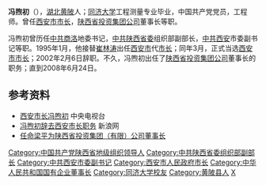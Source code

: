 '''冯煦初'''（{{bd|1943年|12月|catIdx=F}}），[[湖北|湖北]][[黄陂县|黄陂]]人；[[同济大学|同济大学]]工程测量专业毕业，中国共产党党员，工程师。曾任[[西安市|西安市]][[市长|市长]]，[[陕西省投资集团公司|陕西省投资集团公司]]董事长等职。

冯煦初曾历任[[中共|中共]][[商洛|商洛]]地委书记，[[中共陕西省委|中共陕西省委]]组织部副部长，[[中共|中共]][[西安|西安]]市委副书记等职。1995年1月，他接替[[崔林涛|崔林涛]]出任[[西安市|西安市]]代[[市长|市长]]；同年3月，正式当选[[西安市|西安市]][[市长|市长]]；2002年2月6日辞职。不久，冯煦初出任了[[陕西省投资集团公司|陕西省投资集团公司]]董事长的职务；直到2008年6月24日。

==参考资料==
*[http://www.cctv.com/life/ten_city/mayor01.html 西安市长冯煦初]{{Wayback|url=http://www.cctv.com/life/ten_city/mayor01.html |date=20031213224135 }} 中央电视台
*[http://news.sina.com.cn/c/2002-02-07/470362.html 冯煦初辞去西安市长职务]{{Wayback|url=http://news.sina.com.cn/c/2002-02-07/470362.html |date=20050527143118 }} 新浪网
*[https://web.archive.org/web/20081202193040/http://shaanxi.cnwest.com/content/2008-08/04/content_1338053.htm 任命梁平为陕西省投资集团（有限）公司董事长]

{{start box}}
{{s-before|—}}
{{s-title|[[陕西省投资集团公司|陕西省投资集团公司]]董事长|2002年2月 - 2008年6月}}
{{s-after|[[梁平|梁平]]}}
{{s-before|[[崔林涛|崔林涛]] }}
{{s-title|[[中华人民共和国|中华人民共和国]][[西安市|西安市]][[市长|市长]]|1995年1月 - 2002年2月}}
{{s-after|[[孙清云|孙清云]]}}
{{end box}}
{{西安市市长|PRC}}
{{中华人民共和国官员小作品}}
{{DEFAULTSORT:F}}
[[Category:中国共产党陕西省地级组织领导人|Category:中国共产党陕西省地级组织领导人]]
[[Category:中共陕西省委组织部副部长|Category:中共陕西省委组织部副部长]]
[[Category:中共西安市委副书记|Category:中共西安市委副书记]]
[[Category:西安市人民政府市长|Category:西安市人民政府市长]]
[[Category:中华人民共和国国有企业董事长|Category:中华人民共和国国有企业董事长]]
[[Category:同济大学校友|Category:同济大学校友]]
[[Category:黄陂县人|Category:黄陂县人]]
[[Category:冯姓|X]]